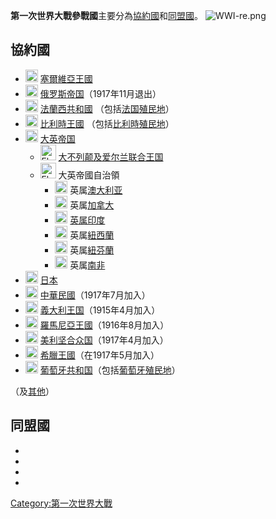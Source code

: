 '''第一次世界大戰參戰國'''主要分為[[協約國|協約國]]和[[同盟國_(第一次世界大戰)|同盟國]]。
[[File:WWI-re.png|thumb]]

==協約國==
* [[File:State_Flag_of_Serbia_(1882-1918).svg|20px]] [[塞尔维亚王国_(近代)|塞爾維亞王國]]
* [[File:Flag_of_Russia.svg|20px]] [[俄罗斯帝国|俄罗斯帝国]]（1917年11月退出）
* [[File:Flag_of_France.svg|20px]] [[法兰西第三共和国|法蘭西共和國]] （包括[[法蘭西殖民帝國|法国殖民地]]）
* [[File:Flag_of_Belgium.svg|20px]] [[比利时|比利時王國]] （包括[[比利時殖民地|比利時殖民地]]）
* [[File:Flag_of_the_United_Kingdom.svg|20px]] [[大英帝国|大英帝国]]
** [[File:Flag_of_the_United_Kingdom.svg|25px]] [[大不列颠及爱尔兰联合王国|大不列颠及爱尔兰联合王国]]
** [[File:Flag_of_the_United_Kingdom.svg|25px]] 大英帝國自治領
*** [[File:Flag_of_Australia.svg|20px]] 英属[[澳大利亚|澳大利亚]]
*** [[File:Canadian_Red_Ensign_1868-1921.svg|20px]] 英属[[加拿大|加拿大]]
*** [[File:British_Raj_Red_Ensign.svg|20px]] [[英属印度|英属印度]]
*** [[File:Flag_of_New_Zealand.svg|20px]] 英属[[紐西蘭自治領|紐西蘭]]
*** [[File:Newfoundland_Red_Ensign.png|20px]] 英属[[紐芬蘭自治領|紐芬蘭]]
*** [[File:South_Africa_Flag_1910-1912.svg|20px]] 英属[[南非聯邦|南非]]
* [[File:Merchant_flag_of_Japan_(1870).svg|20px]] [[大日本帝国|日本]]
* [[File:Flag_of_the_Republic_of_China_1912-1928.svg|20px]] [[中華民國大陸時期|中華民國]]（1917年7月加入）
* [[File:Flag_of_Italy_(1861-1946)_crowned.svg|20px]] [[義大利王國_(1861年－1946年)|義大利王国]]（1915年4月加入）
* [[File:Flag_of_Romania.svg|20px]] [[羅馬尼亞王國|羅馬尼亞王國]]（1916年8月加入）
* [[File:US_flag_48_stars.svg|20px]] [[美国|美利坚合众国]]（1917年4月加入）
* [[File:Flag_of_Greece_(1828-1978).svg|20px]] [[希臘王國|希臘王國]]（在1917年5月加入）
* [[File:Flag_of_Portugal.svg|20px]] [[葡萄牙|葡萄牙共和国]]（包括[[葡萄牙帝國|葡萄牙殖民地]]）

（及[[協約國|其他]]）

==同盟國==
*{{flag|德意志帝国}}
*{{flag|奥匈帝国}}
*{{flag|Ottoman Empire}}
*{{flag|保加利亚王国}}

{{第一次世界大战}}

[[Category:第一次世界大戰|Category:第一次世界大戰]]